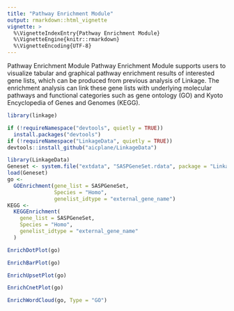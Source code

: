 ```yaml
---
title: "Pathway Enrichment Module"
output: rmarkdown::html_vignette
vignette: >
  %\VignetteIndexEntry{Pathway Enrichment Module}
  %\VignetteEngine{knitr::rmarkdown}
  %\VignetteEncoding{UTF-8}
---
```


Pathway Enrichment Module
Pathway Enrichment Module supports users to visualize tabular and graphical pathway enrichment results of interested gene lists, which can be produced from previous analysis of Linkage. The enrichment analysis can link these gene lists with underlying molecular pathways and functional categories such as gene ontology (GO) and Kyoto Encyclopedia of Genes and Genomes (KEGG).

```r
library(linkage)

if (!requireNamespace("devtools", quietly = TRUE))
  install.packages("devtools")
if (!requireNamespace("LinkageData", quietly = TRUE))
devtools::install_github("aicplane/LinkageData")

library(LinkageData)
Geneset <- system.file("extdata", "SASPGeneSet.rdata", package = "LinkageData")
load(Geneset)
go <-
  GOEnrichment(gene_list = SASPGeneSet,
               Species = "Homo",
               genelist_idtype = "external_gene_name")
KEGG <-
  KEGGEnrichment(
    gene_list = SASPGeneSet,
    Species = "Homo",
    genelist_idtype = "external_gene_name"
  )
```

```r
EnrichDotPlot(go)
```

```r
EnrichBarPlot(go)
```

```r
EnrichUpsetPlot(go)
```

```r
EnrichCnetPlot(go)
```

```r
EnrichWordCloud(go, Type = "GO")
```
